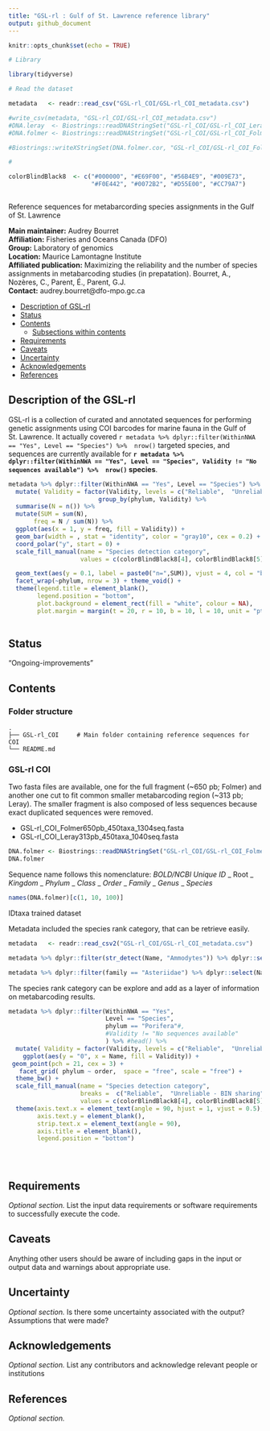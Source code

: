 ```yaml
---
title: "GSL-rl : Gulf of St. Lawrence reference library"
output: github_document
---
```


```r
knitr::opts_chunk$set(echo = TRUE)

# Library

library(tidyverse)

# Read the dataset

metadata   <- readr::read_csv("GSL-rl_COI/GSL-rl_COI_metadata.csv")

#write_csv(metadata, "GSL-rl_COI/GSL-rl_COI_metadata.csv")
#DNA.leray  <- Biostrings::readDNAStringSet("GSL-rl_COI/GSL-rl_COI_Leray313pb_450taxa_1040seq.fasta")
#DNA.folmer <- Biostrings::readDNAStringSet("GSL-rl_COI/GSL-rl_COI_Folmer650pb_450taxa_1304seq.fasta")

#Biostrings::writeXStringSet(DNA.folmer.cor, "GSL-rl_COI/GSL-rl_COI_Folmer650pb_450taxa_1304seq.fasta")

#

colorBlindBlack8  <- c("#000000", "#E69F00", "#56B4E9", "#009E73", 
                       "#F0E442", "#0072B2", "#D55E00", "#CC79A7")



```

Reference sequences for metabarcording species assignments in the Gulf of St. Lawrence

__Main maintainer:__  Audrey Bourret  
__Affiliation:__  Fisheries and Oceans Canada (DFO)   
__Group:__        Laboratory of genomics   
__Location:__     Maurice Lamontagne Institute  
__Affiliated publication:__  Maximizing the reliability and the number of species assignments in metabarcoding studies (in prepatation). Bourret, A., Nozères, C., Parent, É., Parent, G.J.  
__Contact:__      audrey.bourret@dfo-mpo.gc.ca

- [Description of GSL-rl](#description-of-gsl-rl)
- [Status](#status)
- [Contents](#contents)
  + [Subsections within contents](#subsections-within-contents)
- [Requirements](#requirements)
- [Caveats](#caveats)
- [Uncertainty](#uncertainty)
- [Acknowledgements](#acknowledgements)
- [References](#references)


## Description of the GSL-rl

GSL-rl is a collection of curated and annotated sequences for performing genetic assignments using COI barcodes for marine fauna in the Gulf of St. Lawrence. It actually covered `r metadata %>% dplyr::filter(WithinNWA == "Yes", Level == "Species") %>%  nrow()` targeted species, and sequences are currently available for **`r metadata %>% dplyr::filter(WithinNWA == "Yes", Level == "Species", Validity != "No sequences available") %>%  nrow()` species**.

```r
metadata %>% dplyr::filter(WithinNWA == "Yes", Level == "Species") %>%  
  mutate( Validity = factor(Validity, levels = c("Reliable",  "Unreliable - BIN sharing","Unreliable - gaps", "No sequences available"))) %>% 
                         group_by(phylum, Validity) %>% 
  summarise(N = n()) %>% 
  mutate(SUM = sum(N),
       freq = N / sum(N)) %>% 
  ggplot(aes(x = 1, y = freq, fill = Validity)) +
  geom_bar(width = , stat = "identity", color = "gray10", cex = 0.2) +
  coord_polar("y", start = 0) + 
  scale_fill_manual(name = "Species detection category", 
                    values = c(colorBlindBlack8[4], colorBlindBlack8[5], colorBlindBlack8[2],"gray"))+

  geom_text(aes(y = 0.1, label = paste0("n=",SUM)), vjust = 4, col = "black", cex = 3) +
  facet_wrap(~phylum, nrow = 3) + theme_void() +
  theme(legend.title = element_blank(),
        legend.position = "bottom",
        plot.background = element_rect(fill = "white", colour = NA),
        plot.margin = margin(t = 20, r = 10, b = 10, l = 10, unit = "pt"))
  
```


## Status
"Ongoing-improvements"

## Contents

### Folder structure

```
.
├── GSL-rl_COI     # Main folder containing reference sequences for COI 
└── README.md
```

### GSL-rl COI

Two fasta files are available, one for the full fragment (~650 pb; Folmer) and another one cut to fit common smaller metabarcoding region (~313 pb; Leray). The smaller fragment is also composed of less sequences because exact duplicated sequences were removed.

- GSL-rl_COI_Folmer650pb_450taxa_1304seq.fasta  
- GSL-rl_COI_Leray313pb_450taxa_1040seq.fasta

```r
DNA.folmer <- Biostrings::readDNAStringSet("GSL-rl_COI/GSL-rl_COI_Folmer650pb_450taxa_1304seq.fasta")
DNA.folmer
```

Sequence name follows this nomenclature:  *BOLD/NCBI Unique ID* _ Root _  *Kingdom* _ *Phylum* _ *Class* _ *Order* _  *Family* _ *Genus* _ *Species* 


```r
names(DNA.folmer)[c(1, 10, 100)]

```

IDtaxa trained dataset 


Metadata included the species rank category, that can be retrieve easily.

```r
metadata   <- readr::read_csv2("GSL-rl_COI/GSL-rl_COI_metadata.csv")

metadata %>% dplyr::filter(str_detect(Name, "Ammodytes")) %>% dplyr::select(Name, SEQavailable, BIN, SPsharingBIN, Validity) 

metadata %>% dplyr::filter(family == "Asteriidae") %>% dplyr::select(Name, SEQavailable, BIN, SPsharingBIN, SPmissingSEQ.genus, Validity) 


```

The species rank category can be explore and add as a layer of information on metabarcoding results.

```r

metadata %>% dplyr::filter(WithinNWA == "Yes", 
                           Level == "Species",
                           phylum == "Porifera"#,
                           #Validity != "No sequences available"
                           ) %>% #head() %>% 
  mutate( Validity = factor(Validity, levels = c("Reliable",  "Unreliable - BIN sharing","Unreliable - gaps", "No sequences available"))) %>% 
    ggplot(aes(y = "0", x = Name, fill = Validity)) +
 geom_point(pch = 21, cex = 3) + 
   facet_grid( phylum ~ order,  space = "free", scale = "free") + 
  theme_bw() +  
  scale_fill_manual(name = "Species detection category", 
                    breaks =  c("Reliable",  "Unreliable - BIN sharing","Unreliable - gaps", "No sequences available"),
                    values = c(colorBlindBlack8[4], colorBlindBlack8[5], colorBlindBlack8[2],"gray"))+
  theme(axis.text.x = element_text(angle = 90, hjust = 1, vjust = 0.5),
        axis.text.y = element_blank(),
        strip.text.x = element_text(angle = 90),
        axis.title = element_blank(),
        legend.position = "bottom")
          

                      
```



## Requirements
*Optional section.* List the input data requirements or software requirements to successfully execute the code.


## Caveats
Anything other users should be aware of including gaps in the input or output data and warnings about appropriate use.


## Uncertainty
*Optional section.* Is there some uncertainty associated with the output? Assumptions that were made?


## Acknowledgements
*Optional section.* List any contributors and acknowledge relevant people or institutions


## References
*Optional section.*
